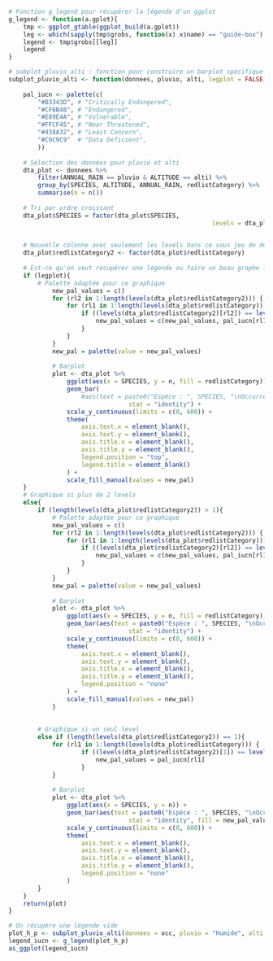 ```r
# Fonction g_legend pour récupérer la légende d'un ggplot
g_legend <- function(a.gplot){ 
    tmp <- ggplot_gtable(ggplot_build(a.gplot)) 
    leg <- which(sapply(tmp$grobs, function(x) x$name) == "guide-box") 
    legend <- tmp$grobs[[leg]] 
    legend
}

# subplot_pluvio_alti : fonction pour construire un barplot spécifique de pluvio et alti
subplot_pluvio_alti <- function(donnees, pluvio, alti, legplot = FALSE) {
	
	pal_iucn <- palette(c(
		"#B3343D", # "Critically Endangered",
		"#CF6B48", # "Endangered",
		"#E89E4A", # "Vulnerable",
		"#FFCF45", # "Near Threatened",
		"#438A32", # "Least Concern",
		"#C9C9C9"  # "Data Deficient",
		))
	
	# Sélection des données pour pluvio et alti
	dta_plot <- donnees %>%
		filter(ANNUAL_RAIN == pluvio & ALTITUDE == alti) %>%
		group_by(SPECIES, ALTITUDE, ANNUAL_RAIN, redlistCategory) %>%
		summarise(n = n())
	
	# Tri par ordre croissant
	dta_plot$SPECIES = factor(dta_plot$SPECIES,
														levels = dta_plot$SPECIES[order(dta_plot$n, 
																														decreasing = TRUE)])

	# Nouvelle colonne avec seulement les levels dans ce sous jeu de données
	dta_plot$redlistCategory2 <- factor(dta_plot$redlistCategory)
	
	# Est-ce qu'on veut récupérer une légende ou faire un beau graphe ?
	if (legplot){
		# Palette adaptée pour ce graphique
			new_pal_values = c()
			for (rl2 in 1:length(levels(dta_plot$redlistCategory2))) {
				for (rl1 in 1:length(levels(dta_plot$redlistCategory))) {
					if ((levels(dta_plot$redlistCategory2)[rl2]) == levels(dta_plot$redlistCategory)[rl1]) {
						new_pal_values = c(new_pal_values, pal_iucn[rl1])
					}
				}
			}
			new_pal = palette(value = new_pal_values)
			
			# Barplot
			plot <- dta_plot %>%
				ggplot(aes(x = SPECIES, y = n, fill = redlistCategory)) +
				geom_bar(
					#aes(text = paste0("Espèce : ", SPECIES, "\nOccurrences : ", n) ),
								 stat = "identity") +
				scale_y_continuous(limits = c(0, 600)) +
				theme(
					axis.text.x = element_blank(),
					axis.text.y = element_blank(),
					axis.title.x = element_blank(),
					axis.title.y = element_blank(),
					legend.position = "top",
					legend.title = element_blank()
				) +
				scale_fill_manual(values = new_pal)
	}
	# Graphique si plus de 2 levels
	else{
		if (length(levels(dta_plot$redlistCategory2)) > 1){
			# Palette adaptée pour ce graphique
			new_pal_values = c()
			for (rl2 in 1:length(levels(dta_plot$redlistCategory2))) {
				for (rl1 in 1:length(levels(dta_plot$redlistCategory))) {
					if ((levels(dta_plot$redlistCategory2)[rl2]) == levels(dta_plot$redlistCategory)[rl1]) {
						new_pal_values = c(new_pal_values, pal_iucn[rl1])
					}
				}
			}
			new_pal = palette(value = new_pal_values)
			
			# Barplot
			plot <- dta_plot %>%
				ggplot(aes(x = SPECIES, y = n, fill = redlistCategory)) +
				geom_bar(aes(text = paste0("Espèce : ", SPECIES, "\nOccurrences : ", n) ),
								 stat = "identity") +
				scale_y_continuous(limits = c(0, 600)) +
				theme(
					axis.text.x = element_blank(),
					axis.text.y = element_blank(),
					axis.title.x = element_blank(),
					axis.title.y = element_blank(),
					legend.position = "none"
				) +
				scale_fill_manual(values = new_pal)
			}
		
		
		# Graphique si un seul level
		else if (length(levels(dta_plot$redlistCategory2)) == 1){
			for (rl1 in 1:length(levels(dta_plot$redlistCategory))) {
					if ((levels(dta_plot$redlistCategory2)[1]) == levels(dta_plot$redlistCategory)[rl1]) {
						new_pal_values = pal_iucn[rl1]
					}
			}
			
			# Barplot
			plot <- dta_plot %>%
				ggplot(aes(x = SPECIES, y = n)) +
				geom_bar(aes(text = paste0("Espèce : ", SPECIES, "\nOccurrences : ", n)),
								 stat = "identity", fill = new_pal_values) +
				scale_y_continuous(limits = c(0, 600)) +
				theme(
					axis.text.x = element_blank(),
					axis.text.y = element_blank(),
					axis.title.x = element_blank(),
					axis.title.y = element_blank(),
					legend.position = "none"
				)
		}
	}
	return(plot)
}

# On récupère une légende vide
plot_h_p <- subplot_pluvio_alti(donnees = occ, pluvio = "Humide", alti = "Plaine", legplot = TRUE)
legend_iucn <- g_legend(plot_h_p) 
as_ggplot(legend_iucn)
``` 
